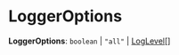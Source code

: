 
# LoggerOptions

 **LoggerOptions**: `boolean` \| `"all"` \| [LogLevel](../modules_sdk.LogLevel/page.mdx)[]

